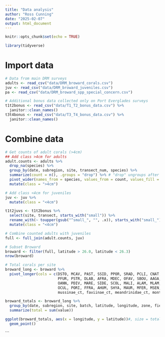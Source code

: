 ```yaml
---
title: "Data analysis"
author: "Ross Cunning"
date: "2025-02-07"
output: html_document
---
```


```r
knitr::opts_chunk$set(echo = TRUE)
```

```r
library(tidyverse)
```


# Import data
```r
# Data from main DRM surveys
adults <- read_csv("data/DRM_broward_corals.csv")
juv <- read_csv("data/DRM_broward_juveniles.csv")
pa <- read_csv("data/DRM_broward_spp_special_concern.csv")

# Additional bonus data collected only on Port Everglades surveys
t1t2bonus <- read_csv("data/T1_T2_bonus_data.csv") %>%
  janitor::clean_names()
t3t4bonus <- read_csv("data/T3_T4_bonus_data.csv") %>%
  janitor::clean_names()
```

# Combine data
```r
# Get counts of adult corals (>4cm)
## Add class >4cm for adults
adult.counts <- adults %>%
  drop_na(species) %>%
  group_by(date, subregion, site, transect_num, species) %>%
  summarize(count = n(), .groups = "drop") %>% # "drop" ungroups after summarizing
  pivot_wider(names_from = species, values_from = count, values_fill = 0) %>%
  mutate(class = ">4cm")

# Add class <4cm for juveniles
juv <- juv %>%
  mutate(class = "<4cm")

t1t2juvs <- t1t2bonus %>%
  select(site, transect, starts_with("small")) %>%
  rename_with(~ toupper(gsub("^small_", "", .x)), starts_with("small_")) %>%
  mutate(class = "<4cm")

# Combine counted adults with juveniles
full <- full_join(adult.counts, juv)

# Subset Broward
broward <- filter(full, latitude > 26.0, latitude < 26.3)
nrow(broward)
```

```r
# Total corals per site
broward_long <- broward %>%
  pivot_longer(cols = c(DSTO, MCAV, PAST, SSID, PPOR, SRAD, PCLI, CNAT, HCUC, SINT, EFAS, MMEA,
                        PFUR, PSTR, DLAB, AFRA, MDEC, OFAV, SBOU, AAGA, OFRA, PBRA, SCUB, AGAR, 
                        OANN, PDIV, MARE, SIDE, SCOL, MALI, ALAM, MLAM, ACER, MANG, ODIF, CARB, 
                        OCUL, PORI, FFRA, AHUM, SHYA, MAUR, MFER, MSEN, ORBI, AGRA, MYCE,
                        mussinae_ct, faviinae_ct, meandrinidae_ct, montastraea_ct))

broward_totals <- broward_long %>%
  group_by(date, subregion, site, batch, latitude, longitude, zone, field_habitat, team) %>%
  summarize(total = sum(value))

ggplot(broward_totals, aes(x = longitude, y = latitude))#, size = total)) + 
  geom_point()
```

```


